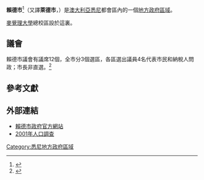 {{多個問題|
{{expand|time=2018-01-09}}
{{update|time=2018-01-09}}
{{expand language|en}}
}}
{{NoteTA
|G1=Country
}}
{{Infobox Australian Place | type = lga 
| name     = 賴德市
| state    = 新南威爾斯州
| image    = Ryde lga sydney.png
| caption  = 
| pop      = 96,948
| pop_footnotes = <ref>{{census 2006 AUS|name=Ryde (C) (Local Government Area)|id=LGA16700|accessdate=2008-03-18|quick=on}}</ref>
| density  = 2360
|density_footnotes = <ref name="CityProf"/>
| area     = 40.651
| area_footnotes = <ref name="CityProf">{{cite web|url=http://www.ryde.nsw.gov.au/WEB/SITE/me.get?site.home&PAGE1389|title=City of Ryde - City Profile|accessdate=2008-03-18|deadurl=yes|archiveurl=https://web.archive.org/web/20110527155041/http://www.ryde.nsw.gov.au/WEB/SITE/me.get?site.home&PAGE1389|archivedate=2011-05-27}}</ref>
| est      = 
| seat     = [[賴德_(新南威爾斯)|賴德]]
| mayor    = Michael Butterworth
| region   = [[悉尼|悉尼]]
| logo     = 
| url      = http://www.ryde.nsw.gov.au/
| stategov = 賴德、愛蘋、蘭科夫
| fedgov   = Bennelong
| near-nw  = [[康士比郡|康士比郡]]
| near-n   = [[顧林凱議會|顧林凱議會]]
| near-ne  = 顧林凱議會
| near-e   = [[蘭科夫自治市|蘭科夫自治市]]
| near-w   = [[帕拉瑪塔市|帕拉瑪塔市]]
| near-sw  = [[奧本議會|奧本議會]]
| near-s   = [[加拿大灣市|加拿大灣市]]
| near-se  = [[獵人山自治市|獵人山自治市]]
}}
'''賴德市'''<ref>{{Cite web |url=http://www.ryde.nsw.gov.au/WEB/SITE/RESOURCES/DOCUMENTS/PDF/Ryde2030/FactSheet_1_Chinese.pdf |title=情况简介 - Chinese：2009 年 5 月 |access-date=2010-07-12 |archive-date=2011-04-09 |archive-url=https://web.archive.org/web/20110409010725/http://www.ryde.nsw.gov.au/WEB/SITE/RESOURCES/DOCUMENTS/PDF/Ryde2030/FactSheet_1_Chinese.pdf |dead-url=no }}</ref>（又譯'''萊德市'''，{{lang-en|Ryde}}）是[[澳大利亞|澳大利亞]][[悉尼|悉尼]]都會區內的一個[[地方政府區域|地方政府區域]]。

[[麥覺理大學|麥覺理大學]]總校區設於這裏。

== 議會 ==
賴德市議會有議席12個，全市分3個選區，各區選出議員4名代表市民和納稅人問政；市長非直選。<ref name=EC>{{cite web|url = http://www.lg.elections.nsw.gov.au/LGE2008/result.Ryde.html|title = Ryde City Council|work = 2008 Election results|publisher = Electoral Commission NSW|accessdate = 2009-08-03}}{{Dead link|date=2019年11月 |bot=InternetArchiveBot |fix-attempted=yes }}</ref> 

<!--On 2 September 2009, one week before the 2009 mayoral election, Liberal mayor Vic Tagg resigned from the Liberal Party, bringing the number of independents to 5, and the Liberals down to 3.<ref>http://northern-district-times.whereilive.com.au/news/comments/shock-switch/</ref>

During the weeks leading to the vote for the Ryde City Mayoralty, Cr Tagg was unable to secure the support of sufficient councillors in retaining the mayoralty. As the Independent councillors were required for the Liberal candidate to secure the mayoralty, the Liberals moved to support Cr Etmekdjian who 3 of the 4 Independents were willing to support. 

At the Ryde City Council meeting on 8 September 2009, Cr Tagg supported the Labor candidate Cr Butterworth for the mayoralty, joining Cr Li and the Labor councillors. The 6-6 split forced a hat draw, which Cr Butterworth won. <ref>{{cite web|title=The City of Ryde Council minutes. 8 September 2009|url=http://www.ryde.nsw.gov.au/WEB_SITE_KNOWLEDGEBASE/MEETINGS/Council_2/Minutes_3/2009_1980/gm1509_080909m_2166.pdf}}</ref>
-->

<!--== 人文 ==
The City of Ryde prides itself as a multicultural city. It hosts several community halls and organizations. Three largest non English groups include, Chinese, Italian and Armenian. The Armenian community of Ryde is among the largest in Australia and represents approx 10% of the city’s population. As at December 2009 the City had two councilors of Armenian descent.

The City was the first local government area in Australia to officially recognise the genocide of 1.5 million Armenian people between 1915-1922. The City has installed a plaque in Memorial Park, Meadowbank.

Some large logal Armenian organisations include;

-Toumanian Saturday Armenian School with over  200 teachers and students
-Denistone East Ararat Scouts with over 100 leaders and scouts
-Armenian Sydney Dance Company with over 220 dancers of which 150 are residence of the city
-Homenetmen Ararat and Hamazkaine Nairi club with over 500 members and athletes-->

==參考文獻==
{{reflist}}

== 外部連結 ==
* [http://www.ryde.nsw.gov.au/ 賴德市政府官方網站] {{Wayback|url=http://www.ryde.nsw.gov.au/ |date=20150707091206 }}
* [http://www.abs.gov.au/ausstats/abs@census.nsf/Lookup2001Census/1CAC6C2E6D0C8ABECA256BBE0083BE87 2001年人口調查] {{Wayback|url=http://www.abs.gov.au/ausstats/abs@census.nsf/Lookup2001Census/1CAC6C2E6D0C8ABECA256BBE0083BE87 |date=20191130203001 }}

{{sydney regions}}

{{coord|33|49|S|151|06|E|display=title|region:AU_type:adm2nd_source:dewiki}}

[[Category:悉尼地方政府區域|Category:悉尼地方政府區域]]